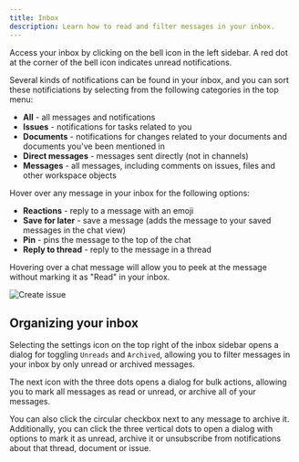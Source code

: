 ```yaml
---
title: Inbox
description: Learn how to read and filter messages in your inbox.
---
```



Access your inbox by clicking on the bell icon in the left sidebar. A red dot at the corner of the bell icon indicates unread notifications.

Several kinds of notifications can be found in your inbox, and you can sort these notificiations by selecting from the following categories in the top menu:
* **All** - all messages and notifications
* **Issues** - notifications for tasks related to you
* **Documents** - notifications for changes related to your documents and documents you've been mentioned in
* **Direct messages** - messages sent directly (not in channels)
* **Messages** - all messages, including comments on issues, files and other workspace objects

Hover over any message in your inbox for the following options:
* **Reactions** - reply to a message with an emoji
* **Save for later** - save a message (adds the message to your saved messages in the chat view)
* **Pin** - pins the message to the top of the chat
* **Reply to thread** - reply to the message in a thread

Hovering over a chat message will allow you to peek at the message without marking it as "Read" in your inbox.

<Image 
src={inboxPeek} 
alt='Create issue' 
inferSize
quality='max'
/>

## Organizing your inbox

Selecting the settings icon on the top right of the inbox sidebar opens a dialog for toggling `Unreads` and `Archived`, allowing you to filter messages in your inbox by only unread or archived messages.

The next icon with the three dots opens a dialog for bulk actions, allowing you to mark all messages as read or unread, or archive all of your messages.

You can also click the circular checkbox next to any message to archive it. Additionally, you can click the three vertical dots to open a dialog with options to mark it as unread, archive it or unsubscribe from notifications about that thread, document or issue.